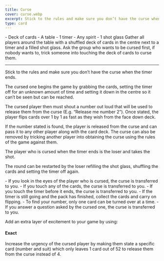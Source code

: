 ```yaml
---
title: Curse
cover: curse.webp
excerpt: Stick to the rules and make sure you don’t have the curse when the timer ends.
type: card
---
```


<GameHero
  cover="/BeerGoggleGames/images/curse.webp"
  alt="Curse"
/>

<GameSection title="Equipment" icon="/BeerGoggleGames/images/liquor.webp">
-   Deck of cards
-   A table
-   1 timer
-   Any spirit
-   1 shot glass
</GameSection>

<GameSection title="Setup" icon="/BeerGoggleGames/images/settings.webp">
Gather all players around the table with a shuffled deck of cards in the centre next to a timer and a filled shot glass. Ask the group who wants to be cursed first, if nobody wants to, trick someone into touching the deck of cards to curse them.

* * *
</GameSection>

<GameSection title="Aim of the Game" icon="/BeerGoggleGames/images/target.webp">
<p>Stick to the rules and make sure you don’t have the curse when the timer ends.</p>
</GameSection>

<GameSection title="How to Play" icon="/BeerGoggleGames/images/question.webp">
The cursed one begins the game by grabbing the cards, setting the timer off for an unknown amount of time and setting it down in the centre so it can’t be seen but can be reached.

The cursed player then must shout a number out loud that will be used to release them from the curse (E.g. “Release me number 2”). Once stated, the player flips cards over 1 by 1 as fast as they wish from the face down deck.

If the number stated is found, the player is released from the curse and can pass it to any other player along with the card deck. The curse can also be removed by tricking another player into obtaining the curse using the rules of the game against them.

The player who is cursed when the timer ends is the loser and takes the shot.

The round can be restarted by the loser refilling the shot glass, shuffling the cards and setting the timer off again.
</GameSection>

<GameSection title="Rules" icon="/BeerGoggleGames/images/rules.webp">
-   If you look in the eyes of the player who is cursed, the curse is transferred to you.
-   If you touch any of the cards, the curse is transferred to you.
-   If you touch the timer before it ends, the curse is transferred to you.
-   If the timer is still going and the pack has finished, collect the cards and carry on flipping.
-   To find your number, only one card can be turned over at a time.
-   If you answer a question asked by the cursed one, the curse is transferred to you.
</GameSection>

<GameSection title="Special Edition" icon="/BeerGoggleGames/images/special.webp">

<p>Add an extra layer of excitement to your game by using:</p>

<h4>Exact</h4>

<p>Increase the urgency of the cursed player by making them state a specific card (number and suit) which only leaves 1 card out of 52 to release them from the curse instead of 4.</p>
</GameSection>

<ShareButtons title="Curse" />

<FeedbackCard>
</FeedbackCard>
